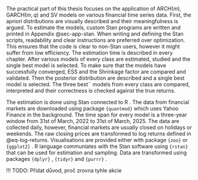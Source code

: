 The practical part of this thesis focuses on the application of ARCH$(m)$, GARCH$(m, q)$ and SV models on various financial time 
series data. First, the apriori distributions are visually described and their meaningfulness is argued. To estimate the models,
custom Stan programs are written and printed in Appendix @sec-app-stan. When writing and defining the Stan scripts, readability and 
clear instructions are preferred over optimization. This ensures that the code is clear to non-Stan users, however it might
suffer from low efficiency. The estimation time is described in every chapter. After various models of every class are estimated,
studied and the single best model is selected. To make sure that the models have successfully converged, ESS and the Shrinkage 
factor are compared and validated. Then the posterior distribution are described and a single best model is selected. The three best¨
models from every class are compared, interpreted and their correctness is checked against the true returns.

The estimation is done using Stan \parencite[ver. 2.32.2]{CarpenterEtAl2017_StanProbabilisticProgramming} connected to R
\parencite[ver. 4.4.3]{RCoreTeam2023_LanguageEnvironmentStatistical}. The data from financial markets are downloaded using
package `{quantmod}` \parencite[ver. 0.4.27]{RyanUlrich2025_QuantmodQuantitativeFinancial} which uses Yahoo Finance in
the background. The time span for every model is a three-year window from 31st of March, 2022 to 31st of March, 2025. 
The data are collected daily, however, financial markets are usually closed on holidays or weekends. 
The raw closing prices are transformed to log returns defined in @eq-log-returns. Visualisations are provided either with 
package `{zoo}` \parencite[ver. 1.8.14]{ZeileisGrothendieck2005_ZooS3Infrastructure} or `{ggplot2}` 
\parencite[ver. 3.5.2]{Wickham2016_Ggplot2ElegantGraphics}. R language
communiates with the Stan software using `{rstan}` \parencite[ver. 2.32.7]{StanDevelopmentTeam2024_RStanInterfaceStan} that can be used
for estimation and sampling. Data are transformed using packages `{dplyr}` \parencite[ver. 1.1.4]{WickhamEtAl2023_DplyrGrammarData},
`{tidyr}` \parencite[ver. 1.3.1]{WickhamEtAl2024_TidyrTidyMessy} and 
`{purrr}` \parencite[ver. 1.0.4]{WickhamHenry2025_PurrrFunctionalProgramming}.

!!! TODO: Přidat důvod, proč zrovna tyhle akcie
